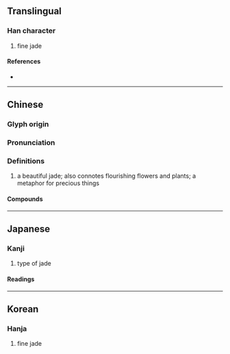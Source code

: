 {{character info}}
==Translingual==

===Han character===
{{Han char|rn=96|rad=玉|as=08|sn=12|four=14181|canj=MGTMC|ids=⿰𤣩其}}

# fine jade

====References====
* {{Han ref|kx=0734.280|dkj=21067|dj=1146.290|hdz=21120.030|uh=742A|ud=29738|bh=B558|bd=46424}}

----

==Chinese==
{{zh-forms}}

===Glyph origin===
{{Han etym}}

===Pronunciation===
{{zh-pron
|m=qí
|c=kei4
|mc=y
|oc=y
|cat=
}}

===Definitions===
{{zh-hanzi}}

# a beautiful jade; also connotes flourishing flowers and plants; a metaphor for precious things

====Compounds====
{{zh-der|安琪兒|火樹琪花|琪樹|琪花瑤草|瑤草琪花|沙琪瑪}}

----

==Japanese==

===Kanji===
{{ja-kanji|grade=|rs=玉08}}

# type of jade

====Readings====
{{ja-readings
|goon=ぎ
|kanon=き
|kun=たま-
|nanori=}}

----

==Korean==

===Hanja===
{{ko-hanja|hangeul=기|eumhun=|rv=gi|mr=ki|y=ki}}

# fine jade
